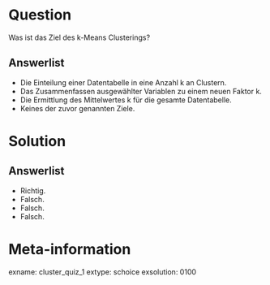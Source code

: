 Question
========
  
Was ist das Ziel des k-Means Clusterings?

Answerlist
----------
* Die Einteilung einer Datentabelle in eine Anzahl k an Clustern.
* Das Zusammenfassen ausgewählter Variablen zu einem neuen Faktor k.
* Die Ermittlung des Mittelwertes k für die gesamte Datentabelle.
* Keines der zuvor genannten Ziele.

Solution
========
  
Answerlist
----------
* Richtig.
* Falsch.
* Falsch. 
* Falsch.

Meta-information
================
exname: cluster_quiz_1
extype: schoice
exsolution: 0100
